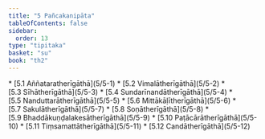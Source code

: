 ```yaml
---
title: "5 Pañcakanipāta"
tableOfContents: false
sidebar:
  order: 13
type: "tipitaka"
basket: "su"
book: "th2"
---
```



<DynamicBreadcrumb />



<TableOfContents book="th2" section="5">
* [5.1 Aññataratherīgāthā](5/5-1)
* [5.2 Vimalātherīgāthā](5/5-2)
* [5.3 Sīhātherīgāthā](5/5-3)
* [5.4 Sundarīnandātherīgāthā](5/5-4)
* [5.5 Nanduttarātherīgāthā](5/5-5)
* [5.6 Mittākāḷītherīgāthā](5/5-6)
* [5.7 Sakulātherīgāthā](5/5-7)
* [5.8 Soṇātherīgāthā](5/5-8)
* [5.9 Bhaddākuṇḍalakesātherīgāthā](5/5-9)
* [5.10 Paṭācārātherīgāthā](5/5-10)
* [5.11 Tiṃsamattātherīgāthā](5/5-11)
* [5.12 Candātherīgāthā](5/5-12)
</TableOfContents>
